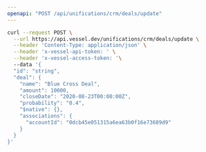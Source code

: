 ```yaml
---
openapi: "POST /api/unifications/crm/deals/update"
---
```


<RequestExample>

```bash Request
curl --request POST \
  --url https://api.vessel.dev/unifications/crm/deals/update \
  --header 'Content-Type: application/json' \
  --header 'x-vessel-api-token: ' \
  --header 'x-vessel-access-token: '\ 
  --data '{
  "id": "string",
  "deal": {
    "name": "Blue Cross Deal",
    "amount": 10000,
    "closeDate": "2020-08-23T00:00:00Z",
    "probability": "0.4",
    "$native": {},
    "associations": {
      "accountId": "0dcb45e051315a6ea63b0f16e73689d9"
    }
  }
}'
```

</RequestExample>


      